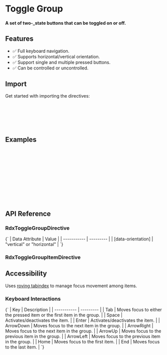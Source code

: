 
<Meta title="Primitives/Toggle Group" />

# Toggle Group

#### A set of two-\_state buttons that can be toggled on or off.

<Canvas sourceState="hidden" of={ToggleGroupDirectiveStories.Default} />

## Features

- ✅ Full keyboard navigation.
- ✅ Supports horizontal/vertical orientation.
- ✅ Support single and multiple pressed buttons.
- ✅ Can be controlled or uncontrolled.

## Import

Get started with importing the directives:

```typescript
import {
  RdxToggleGroupDirective,
  RdxToggleGroupItemDirective,
  RdxToggleGroupMultiDirective
} from '@radix-ng/primitives/toggle-group';
```

## Examples

```html
<div class="ToggleGroup" rdxToggleGroup value="center" aria-label="Text alignment">
  <button class="ToggleGroupItem" rdxToggleGroupItem value="left" aria-label="Left aligned">
    <lucide-icon name="align-left" size="16"></lucide-icon>
  </button>
  <button class="ToggleGroupItem" rdxToggleGroupItem value="center" aria-label="Center aligned">
    <lucide-icon name="align-center" size="16"></lucide-icon>
  </button>
  <button class="ToggleGroupItem" rdxToggleGroupItem value="right" aria-label="Right aligned">
    <lucide-icon name="align-right" size="16"></lucide-icon>
  </button>
</div>
```

## API Reference

### RdxToggleGroupDirective

<ArgTypes of={RdxToggleGroupDirective} />

<Markdown>
  {`
  | Data Attribute | Value |
  | ----------- | --------- |
  | [data-orientation]       | "vertical" or "horizontal"   |
  `}
</Markdown>

### RdxToggleGroupItemDirective

<ArgTypes of={RdxToggleGroupItemDirective} />

## Accessibility

Uses [roving tabindex](https://www.w3.org/TR/wai-aria-practices-1.2/examples/radio/radio.html) to manage focus movement among items.

### Keyboard Interactions

<Markdown>
  {`
  | Key | Description |
  | ----------- | --------- |
  | Tab         | Moves focus to either the pressed item or the first item in the group. |
  | Space       | Activates/deactivates the item.       |
  | Enter       | Activates/deactivates the item.  |
  | ArrowDown   |    Moves focus to the next item in the group. |
  | ArrowRight  | Moves focus to the next item in the group. |
  | ArrowUp     | Moves focus to the previous item in the group. |
  | ArrowLeft   | Moves focus to the previous item in the group.  |
  | Home        | Moves focus to the first item. |
  | End         | Moves focus to the last item.  |
  `}
</Markdown>
